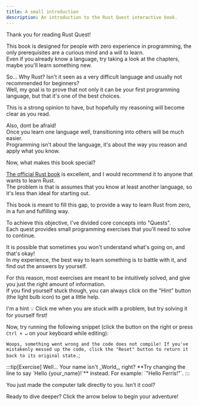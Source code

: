 ```yaml
---
title: A small introduction
description: An introduction to the Rust Quest interactive book.
---
```



Thank you for reading Rust Quest!  

This book is designed for people with zero experience in programming, the only prerequisites are a curious mind and a will to learn.  
Even if you already know a language, try taking a look at the chapters, maybe you'll learn something new.

So... Why Rust? Isn't it seen as a very difficult language and usually not recommended for beginners?  
Well, my goal is to prove that not only it can be your first programming language, but that it's one of the best choices.

This is a strong opinion to have, but hopefully my reasoning will become clear as you read.  

Also, dont be afraid!  
Once you learn one language well, transitioning into others will be much easier.  
Programming isn't about the language, it's about the way you reason and apply what you know.

Now, what makes this book special?  

[The official Rust book](https://doc.rust-lang.org/book/) is excellent, and I would recommend it to anyone that wants to learn Rust.  
The problem is that is assumes that you know at least another language, so it's less than ideal for starting out.

This book is meant to fill this gap, to provide a way to learn Rust from zero, in a fun and fulfilling way. 

To achieve this objective, I've divided core concepts into "Quests".  
Each quest provides small programming exercises that you'll need to solve to continue.

It is possible that sometimes you won't understand what's going on, and that's okay!  
In my experience, the best way to learn something is to battle with it, and find out the answers by yourself.

For this reason, most exercises are meant to be intuitively solved, and give you just the right amount of information.  
If you find yourself stuck though, you can always click on the "Hint" button (the light bulb icon) to get a little help.

<Hint visible="true">
  I'm a hint 💡  
  Click me when you are stuck with a problem, but try solving it for yourself first!
</Hint>

Now, try running the following snippet (click the <RunButton style="display:inline;margin-bottom:-6px"/> button on the right or press `Ctrl + ↵` on your keyboard while editing):

`Woops, something went wrong and the code does not compile!
If you've mistakenly messed up the code, click the "Reset" button to return it back to its original state.`;

<CodeQuestion
  showLineNumbers={false}
  errorMsg={errorMsg}
  id="1-1"
/>

<Checkpoint id="1-1">
:::tip[Exercise]
Well... Your name isn't _World_, right?  
**Try changing the line to say `Hello {your_name}!`** instead.  
For example: `"Hello Ferris!"`.
:::

You just made the computer talk directly to you. Isn't it cool?  

Ready to dive deeper? Click the arrow below to begin your adventure!
</Checkpoint>